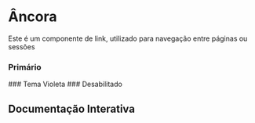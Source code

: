


<Meta of={Story} />

# Âncora

Este é um componente de link, utilizado para navegação entre páginas ou sessões

### Primário
<Canvas of={Story.Primary} />
### Tema Violeta
<Canvas of={Story.Violet} />
### Desabilitado
<Canvas of={Story.Disabled} />

## Documentação Interativa
<Primary />
<Controls />
